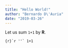 ```yaml
---
title: "Hello World!"
author: "Bernardo D\'Auria"
date: "2019-03-26"
---
```


Let us sum `1+1` by **R**.

```{r}`r ''`
1+1
```